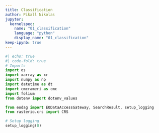 ```yaml
---
title: Classification
author: Pikall Nikolas
jupyter: 
  kernelspec:
    name: "01_classification"
    language: "python"
    display_name: "01_classification"
keep-ipynb: true
---
```


```python
#| echo: true
#| code-fold: true
# Imports
import os
import xarray as xr
import numpy as np
import datetime as dt
import cmcrameri as cmc
import folium
from dotenv import dotenv_values

from eodag import EODataAccessGateway, SearchResult, setup_logging
from rasterio.crs import CRS

# Setup logging
setup_logging(0)
```

